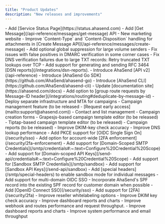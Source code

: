 ```yaml
---
title: "Product Updates"
description: "New releases and improvements"
---
```

<Update label="September 2025">
- Add [Service Status Page](https://status.ahasend.com)
- Add [Get Message](/api-reference/messages/get-message) API
- New marketing website
- Improve `Content-Type` and `Content-Disposition` handling for attachments in [Create Message API](/api-reference/messages/create-message)
- Add optional global suppression for large volume senders
- Fix issues with false positives in DMARC verification in some corner cases
- Fix DNS verification failures due to large TXT records: Retry truncated TXT lookups over TCP
</Update>

<Update label="August 2025">
- Add support for generating and sending RFC 3464 [DSN reports](/integrations/dsn-reports).
- Introduce AhaSend [API v2](/api-reference)
- Introduce [AhaSend Go SDK](https://github.com/AhaSend/ahasend-go)
- Introduce [AhaSend CLI](https://github.com/AhaSend/ahasend-cli)
- Update [documentation site](https://ahasend.com/docs)
</Update>

<Update label="July 2025">
- Add option to [group route requests by Message-ID header](/integrations/routing#deduplicate-by-message-id)
- Deploy separate infrastructure and MTA for campaigns
- Campaign management feature (to be released - [Request early access](mailto:support@ahasend.com))
    - Contact and list management
    - Campaign creation forms
    - Grapesjs-based campaign template editor (to be released)
    - Tiptap-based campaign template editor (to be released)
    - Campaign reports (to be released)
- Improve DKIM-key check accuracy
</Update>

<Update label="June 2025">
- Improve DNS lookup performance
- Add PKCE support for [OIDC Single Sign On](/security/sso)
- Add option for account-wide [2FA enforcement](/security/2fa-enforcement)
</Update>

<Update label="May 2025">
- Add support for [Domain-Scoped SMTP Credentials](/smtp/credentials#:~:text=Configure%20Credential%20Scope)
- Add support for [Domain-scoped API Keys](/send-api/credentials#:~:text=Configure%20Credential%20Scope)
- Add support for [Sandbox SMTP Credentials](/smtp/sandbox)
- Add support for [Sandbox API Keys](/send-api/sandbox)
- Add [special headers](/smtp/special-headers) to enable sandbox mode for individual messages
- Add support for multi-domain OIDC SSO
- Incorporate AhaSend's SPF record into the existing SPF record for customer domain when possible
</Update>

<Update label="April 2025">
- Add [OpenID Connect SSO](/security/sso)
- Add support for [2FA](/security/2fa)
- Improve reseller whitelabeling options
- Improve DKIM key check accuracy
- Improve dashboard reports and charts
</Update>

<Update label="March 2025">
- Improve webhook and routes performance and request throughput.
- Improve dashboard reports and charts
- Improve system performance and email throughput
</Update>




